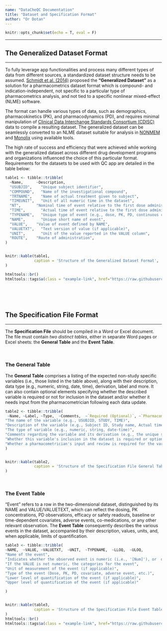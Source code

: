 ```yaml
---
name: "DataCheQC Documentation"
title: "Dataset and Specification Format"
author: "Or Dotan"
---
```


```r
knitr::opts_chunk$set(echo = T, eval = F)
```

------------------------------------------------------------------------
  
## The Generalized Dataset Format

------------------------------------------------------------------------

To fully leverage app functionalities and process many different types of data from different sources, a standardized dataset structure needs to be assumed. [Schmidt et al. (2014)](https://link.springer.com/article/10.1007/s10928-014-9370-4) proposed the **“Generalized Dataset”** as a solution for a pharmacometrics dataset format which is compound- and indication-independent, not specific to a particular type of pharmacometrics analysis, and not tied to a specific nonlinear mixed-effect (NLME) software.
  
The format can handle various types of data, such as demographics, pharmacokinetics (PK), and pharmacodynamics (PD), and requires minimal manipulation of [Clinical Data Interchange Standards Consortium (CDISC)](http://www.cdisc.org) data to compile a resulting dataset. The generalized dataset can be seamlessly converted to an NLME dataset suitable for analysis in [NONMEM](https://nonmem.iconplc.com/#/nonmem743/guides) and [Monolix](http://lixoft.com/products/monolix) using available tools.
  
The high rate of success and efficiency that were achieved while working with the generalized dataset across different drug development programs and organizations influenced the choice of this particular format. Requirements for the datasets to be used with QC app are detailed in the table below:
  
  
```r
table1 <- tibble::tribble(
  ~Name,      ~Description,                                                       ~Type,
  "USUBJID",	"Unique subject identifier",	                                      "String",
  "COMPOUND",	"Name of the investigational compound",	                            "String",
  "TRTNAME",	"Name of actual treatment given to subject",	                      "String",
  "TIMEUNIT",	"Unit of all numeric time in the dataset",	                        "String",
  "NT",       "Nominal time of event relative to the first dose administration",	"Numeric",
  "TIME",	    "Actual time of event relative to the first dose administration",	  "Numeric",
  "TYPENAME",	"Unique type of event (e.g., dose, PK, PD, continuous covariate, categorical covariate, adverse event, concomitant medication)",	                               "String",
  "NAME",	    "Unique short name of event",	                                       "String",
  "VALUE",	  "Value of event defined by NAME",	                                   "Numeric",
  "VALUETXT",	"Text version of value (if applicable)",                             "String",
  "UNIT",	    "Unit of the value reported in the VALUE column",	                   "String",
  "ROUTE",	  "Route of administration",	                                         "String"
)


knitr::kable(table1,
             caption = 'Structure of the Generalized Dataset Format',
)

htmltools::br()
htmltools::tags$a(class = "example-link", href="https://raw.githubusercontent.com/DotanOr/DataCheQC/main/Examples/Example_Dataset.csv", target="_blank", "Click here to download an example dataset in this format")
```

<br>  
<br>  

## The Specification File Format

------------------------------------------------------------------------
  
The **Specification File** should be compiled in a Word or Excel document. The file must contain *two distinct tables*, either in separate Word pages or Excel sheets: the **General Table** and the **Event Table**.

<br>

### The General Table
  
The **General Table** comprises a listing of the expected non-study specific variables (i.e., those listed in the table above), along with their description, data type (e.g., numeric, string, date, time), derivation, label and more. It can also contain optional elements specifying whether the described variable is required or not for inclusion in the dataset and/or whether it needs input from the pharmacometrician following each data update.
 

```r
table2 <- tibble::tribble(
 ~Name,	~Label,	~Type,	~Comments,	~`Required (Optional)`,	~`Pharmacometrician Input (Optional)`,
"The name of the variable (e.g., USUBJID, STUDY, TIME)",	
"Description of the variable (e.g., Subject ID, Study name, Actual time of assessment)",	
"The type of variable (e.g., numeric, string, date-time)",
"Comments regarding the variable and its derivation (e.g., the unique subject ID should be composed of the study name plus a serial number, separated by dashes)",
"Whether this variable's inclusion in the dataset is required or optional",
"Whether a pharmacometrician's input and review is required for the variable after each data update"
)


knitr::kable(table2,
             caption = 'Structure of the Specification File General Table',
)

```
<br>
 
 
### The Event Table
  
“Event” refers to a row in the two-dimensional dataset, distinguished by its NAME and VALUE/VALUETEXT, which can reflect the dosing, PK concentrations, PD observations, efficacy or safety readouts, baseline or time-dependent covariates, adverse events, co-medications, or any other relevant observation. The **Event Table** consequently describes the various events in the dataset, accompanied by their description, values, units, and, when applicable, limits of quantification.

```r
table3 <- tibble::tribble(
~NAME,	~VALUE,	~VALUETXT,	~UNIT,	~TYPENAME,	~LLOQ,	~ULOQ,
"Name of the event",	
"Indicates whether the observed event is numeric (i.e., '[Num]'), or  otherwise defines the numeric mapping of the event's text values",
"If the VALUE is not numeric, the categories for the event",
"Unit of measurement of the event (if applicable)",
"Type of the event (Dose, PK, PD, covariate, adverse event, etc.)",
"Lower level of quantification of the event (if applicable)",
"Upper level of quantification of the event (if applicable)"

)


knitr::kable(table3,
             caption = 'Structure of the Specification File Event Table',
)
htmltools::br()
htmltools::tags$a(class = "example-link", href="https://raw.githubusercontent.com/DotanOr/DataCheQC/main/Examples/Example_Specification_File.docx", target="_blank", "Click here to download an example of a full specification file containing both tables.")
```


